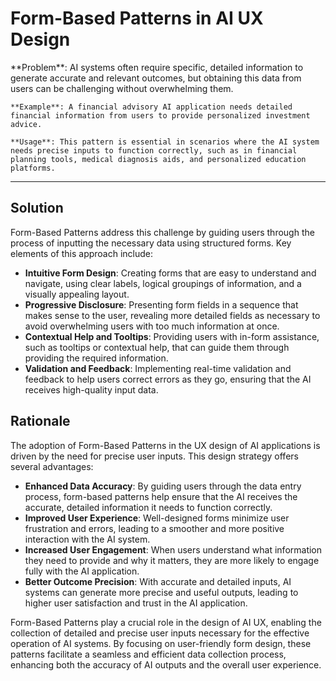 # Form-Based Patterns in AI UX Design

   <div className="bg-neutral-100 dark:bg-neutral-800 px-16 py-10 border">
    **Problem**: AI systems often require specific, detailed information to generate accurate and relevant outcomes, but obtaining this data from users can be challenging without overwhelming them.

    **Example**: A financial advisory AI application needs detailed financial information from users to provide personalized investment advice.

    **Usage**: This pattern is essential in scenarios where the AI system needs precise inputs to function correctly, such as in financial planning tools, medical diagnosis aids, and personalized education platforms.

  </div>

---

## Solution

Form-Based Patterns address this challenge by guiding users through the process of inputting the necessary data using structured forms. Key elements of this approach include:

- **Intuitive Form Design**: Creating forms that are easy to understand and navigate, using clear labels, logical groupings of information, and a visually appealing layout.
- **Progressive Disclosure**: Presenting form fields in a sequence that makes sense to the user, revealing more detailed fields as necessary to avoid overwhelming users with too much information at once.
- **Contextual Help and Tooltips**: Providing users with in-form assistance, such as tooltips or contextual help, that can guide them through providing the required information.
- **Validation and Feedback**: Implementing real-time validation and feedback to help users correct errors as they go, ensuring that the AI receives high-quality input data.

## Rationale

The adoption of Form-Based Patterns in the UX design of AI applications is driven by the need for precise user inputs. This design strategy offers several advantages:

- **Enhanced Data Accuracy**: By guiding users through the data entry process, form-based patterns help ensure that the AI receives the accurate, detailed information it needs to function correctly.
- **Improved User Experience**: Well-designed forms minimize user frustration and errors, leading to a smoother and more positive interaction with the AI system.
- **Increased User Engagement**: When users understand what information they need to provide and why it matters, they are more likely to engage fully with the AI application.
- **Better Outcome Precision**: With accurate and detailed inputs, AI systems can generate more precise and useful outputs, leading to higher user satisfaction and trust in the AI application.

Form-Based Patterns play a crucial role in the design of AI UX, enabling the collection of detailed and precise user inputs necessary for the effective operation of AI systems. By focusing on user-friendly form design, these patterns facilitate a seamless and efficient data collection process, enhancing both the accuracy of AI outputs and the overall user experience.
